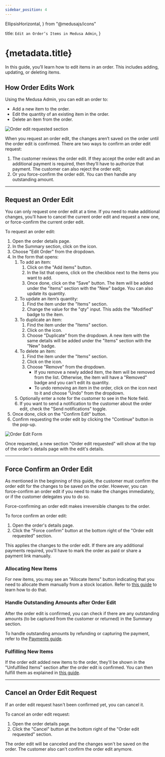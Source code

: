 ```yaml
---
sidebar_position: 4
---
```


  EllipsisHorizontal, 
} from "@medusajs/icons"

  title: `Edit an Order’s Items in Medusa Admin`,
}

# {metadata.title}

In this guide, you’ll learn how to edit items in an order. This includes adding, updating, or deleting items.

## How Order Edits Work

Using the Medusa Admin, you can edit an order to:

- Add a new item to the order.
- Edit the quantity of an existing item in the order.
- Delete an item from the order.

![Order edit requested section](https://res.cloudinary.com/dza7lstvk/image/upload/v1739787160/User%20Guide/Screenshot_2025-02-17_at_12.09.50_PM_bap56a.png)

When you request an order edit, the changes aren’t saved on the order until the order edit is confirmed. There are two ways to confirm an order edit request:

1. The customer reviews the order edit. If they accept the order edit and an additional payment is required, then they’ll have to authorize that payment. The customer can also reject the order edit;
2. Or you force-confirm the order edit. You can then handle any outstanding amount.

---

## Request an Order Edit

You can only request one order edit at a time. If you need to make additional changes, you’ll have to cancel the current order edit and request a new one, or force-confirm the current order edit.

To request an order edit:

1. Open the order details page.
2. In the Summary section, click on the <InlineIcon Icon={EllipsisHorizontal} alt="three-dots" /> icon.
3. Choose "Edit Order" from the dropdown.
4. In the form that opens:
    1. To add an item:
        1. Click on the "Add items" button.
        2. In the list that opens, click on the checkbox next to the items you want to add.
        3. Once done, click on the "Save" button. The item will be added under the "Items" section with the "New" badge. You can also update its quantity.
    2. To update an item’s quantity:
        1. Find the item under the "Items" section.
        2. Change the value for the "qty" input. This adds the "Modified" badge to the item.
    3. To duplicate an item:
        1. Find the item under the "Items" section.
        2. Click on the <InlineIcon Icon={EllipsisHorizontal} alt="three-dots" /> icon.
        3. Choose "Duplicate" from the dropdown. A new item with the same details will be added under the "Items" section with the "New" badge.
    4. To delete an item:
        1. Find the item under the "Items" section.
        2. Click on the <InlineIcon Icon={EllipsisHorizontal} alt="three-dots" /> icon.
        3. Choose "Remove" from the dropdown.
            - If you remove a newly added item, the item will be removed from the list. Otherwise, the item will have a "Removed" badge and you can't edit its quantity.
            - To undo removing an item in the order, click on the <InlineIcon Icon={EllipsisHorizontal} alt="three-dots" /> icon next to it and choose "Undo" from the dropdown.
    5. Optionally enter a note for the customer to see in the Note field.
    6. If you want to send a notification to the customer about the order edit, check the "Send notifications" toggle.
5. Once done, click on the "Confirm Edit" button.
6. Confirm requesting the order edit by clicking the "Continue" button in the pop-up.

![Order Edit Form](https://res.cloudinary.com/dza7lstvk/image/upload/v1739792815/User%20Guide/Screenshot_2025-02-17_at_1.46.35_PM_quugt5.png)

Once requested, a new section "Order edit requested" will show at the top of the order's details page with the edit's details.

---

## Force Confirm an Order Edit

As mentioned in the beginning of this guide, the customer must confirm the order edit for the changes to be saved on the order. However, you can force-confirm an order edit if you need to make the changes immediately, or if the customer delegates you to do so.

<Note type="warning">

Force-confirming an order edit makes irreversible changes to the order.

</Note>

To force confirm an order edit:

1. Open the order's details page.
2. Click the "Force confirm" button at the bottom right of the "Order edit requested" section.

This applies the changes to the order edit. If there are any additional payments required, you'll have to mark the order as paid or share a payment link manually.

### Allocating New Items

For new items, you may see an "Allocate Items" button indicating that you need to allocate them manually from a stock location. Refer to [this guide](../manage/page.mdx#allocate-order-items-manually) to learn how to do that.

### Handle Outstanding Amounts after Order Edit

After the order edit is confirmed, you can check if there are any outstanding amounts (to be captured from the customer or returned) in the Summary section.

To handle outstanding amounts by refunding or capturing the payment, refer to the [Payments guide](../payments/page.mdx#handling-outstanding-amounts).

### Fulfilling New Items

If the order edit added new items to the order, they'll be shown in the "Unfulfilled Items" section after the order edit is confirmed. You can then fulfill them as explained in [this guide](../fulfillments/page.mdx).

---

## Cancel an Order Edit Request

If an order edit request hasn't been confirmed yet, you can cancel it.

To cancel an order edit request:

1. Open the order details page.
2. Click the "Cancel" button at the bottom right of the "Order edit requested" section.

The order edit will be canceled and the changes won't be saved on the order. The customer also can't confirm the order edit anymore.

